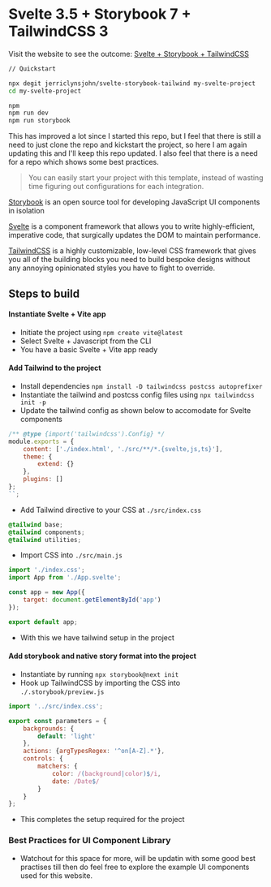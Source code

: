 
<Meta title="Intro/Welcome" />

# Svelte 3.5 + Storybook 7 + TailwindCSS 3

Visit the website to see the outcome: [Svelte + Storybook + TailwindCSS](https://sst.sveltehub.dev)

```bash
// Quickstart

npx degit jerriclynsjohn/svelte-storybook-tailwind my-svelte-project
cd my-svelte-project

npm
npm run dev
npm run storybook
```

This has improved a lot since I started this repo, but I feel that there is still a need to just clone the repo and kickstart the project, so here I am again updating this and I'll keep this repo updated. I also feel that there is a need for a repo which shows some best practices.

> You can easily start your project with this template, instead of wasting time figuring out configurations for each integration.

[Storybook](https://storybook.js.org/) is an open source tool for developing JavaScript UI components in isolation

[Svelte](https://svelte.dev/) is a component framework that allows you to write highly-efficient, imperative code, that surgically updates the DOM to maintain performance.

[TailwindCSS](https://tailwindcss.com/) is a highly customizable, low-level CSS framework that gives you all of the building blocks you need to build bespoke designs without any annoying opinionated styles you have to fight to override.

## Steps to build

#### Instantiate Svelte + Vite app

-   Initiate the project using `npm create vite@latest`
-   Select Svelte + Javascript from the CLI
-   You have a basic Svelte + Vite app ready

#### Add Tailwind to the project

-   Install dependencies `npm install -D tailwindcss postcss autoprefixer`
-   Instantiate the tailwind and postcss config files using `npx tailwindcss init -p`
-   Update the tailwind config as shown below to accomodate for Svelte components

```js
/** @type {import('tailwindcss').Config} */
module.exports = {
    content: ['./index.html', './src/**/*.{svelte,js,ts}'],
    theme: {
        extend: {}
    },
    plugins: []
};
``;
```

-   Add Tailwind directive to your CSS at `./src/index.css`

```css
@tailwind base;
@tailwind components;
@tailwind utilities;
```

-   Import CSS into `./src/main.js`

```js
import './index.css';
import App from './App.svelte';

const app = new App({
    target: document.getElementById('app')
});

export default app;
```

-   With this we have tailwind setup in the project

#### Add storybook and native story format into the project

-   Instantiate by running `npx storybook@next init`
-   Hook up TailwindCSS by importing the CSS into `./.storybook/preview.js`

```js
import '../src/index.css';

export const parameters = {
    backgrounds: {
        default: 'light'
    },
    actions: {argTypesRegex: '^on[A-Z].*'},
    controls: {
        matchers: {
            color: /(background|color)$/i,
            date: /Date$/
        }
    }
};
```

-   This completes the setup required for the project

### Best Practices for UI Component Library

-   Watchout for this space for more, will be updatin with some good best practises till then do feel free to explore the example UI components used for this website.
